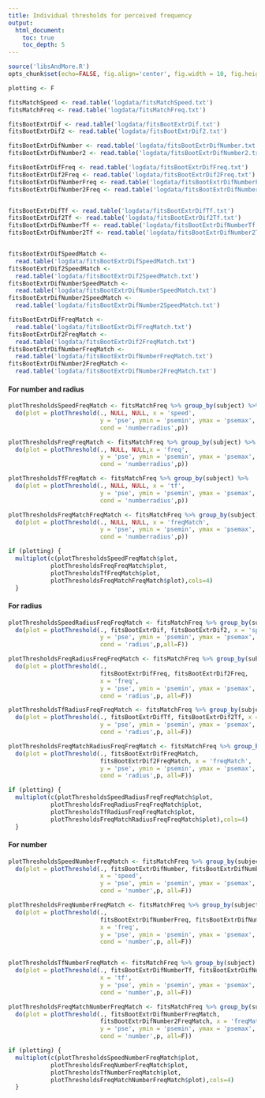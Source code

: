 ```yaml
---
title: Individual thresholds for perceived frequency
output: 
  html_document:
    toc: true
    toc_depth: 5
---
```

```r
source('libsAndMore.R')
opts_chunk$set(echo=FALSE, fig.align='center', fig.width = 10, fig.height = 15)

plotting <- F
```

```r

fitsMatchSpeed <- read.table('logdata/fitsMatchSpeed.txt')
fitsMatchFreq <- read.table('logdata/fitsMatchFreq.txt')

fitsBootExtrDif <- read.table('logdata/fitsBootExtrDif.txt')
fitsBootExtrDif2 <- read.table('logdata/fitsBootExtrDif2.txt')

fitsBootExtrDifNumber <- read.table('logdata/fitsBootExtrDifNumber.txt')
fitsBootExtrDifNumber2 <- read.table('logdata/fitsBootExtrDifNumber2.txt')

fitsBootExtrDifFreq <- read.table('logdata/fitsBootExtrDifFreq.txt')
fitsBootExtrDif2Freq <- read.table('logdata/fitsBootExtrDif2Freq.txt')
fitsBootExtrDifNumberFreq <- read.table('logdata/fitsBootExtrDifNumberFreq.txt')
fitsBootExtrDifNumber2Freq <- read.table('logdata/fitsBootExtrDifNumber2Freq.txt')


fitsBootExtrDifTf <- read.table('logdata/fitsBootExtrDifTf.txt')
fitsBootExtrDif2Tf <- read.table('logdata/fitsBootExtrDif2Tf.txt')
fitsBootExtrDifNumberTf <- read.table('logdata/fitsBootExtrDifNumberTf.txt')
fitsBootExtrDifNumber2Tf <- read.table('logdata/fitsBootExtrDifNumber2Tf.txt')


fitsBootExtrDifSpeedMatch <- 
  read.table('logdata/fitsBootExtrDifSpeedMatch.txt')
fitsBootExtrDif2SpeedMatch <- 
  read.table('logdata/fitsBootExtrDif2SpeedMatch.txt')
fitsBootExtrDifNumberSpeedMatch <- 
  read.table('logdata/fitsBootExtrDifNumberSpeedMatch.txt')
fitsBootExtrDifNumber2SpeedMatch <- 
  read.table('logdata/fitsBootExtrDifNumber2SpeedMatch.txt')

fitsBootExtrDifFreqMatch <- 
  read.table('logdata/fitsBootExtrDifFreqMatch.txt')
fitsBootExtrDif2FreqMatch <- 
  read.table('logdata/fitsBootExtrDif2FreqMatch.txt')
fitsBootExtrDifNumberFreqMatch <- 
  read.table('logdata/fitsBootExtrDifNumberFreqMatch.txt')
fitsBootExtrDifNumber2FreqMatch <- 
  read.table('logdata/fitsBootExtrDifNumber2FreqMatch.txt')
```

#### For number and radius

```r
plotThresholdsSpeedFreqMatch <- fitsMatchFreq %>% group_by(subject) %>% 
  do(plot = plotThreshold(., NULL, NULL, x = 'speed', 
                          y = 'pse', ymin = 'psemin', ymax = 'psemax',
                          cond = 'numberradius',p))

plotThresholdsFreqFreqMatch <- fitsMatchFreq %>% group_by(subject) %>% 
  do(plot = plotThreshold(., NULL, NULL,x = 'freq', 
                          y = 'pse', ymin = 'psemin', ymax = 'psemax',
                          cond = 'numberradius',p))

plotThresholdsTfFreqMatch <- fitsMatchFreq %>% group_by(subject) %>% 
  do(plot = plotThreshold(., NULL, NULL, x = 'tf', 
                          y = 'pse', ymin = 'psemin', ymax = 'psemax',
                          cond = 'numberradius',p))

plotThresholdsFreqMatchFreqMatch <- fitsMatchFreq %>% group_by(subject) %>% 
  do(plot = plotThreshold(., NULL, NULL, x = 'freqMatch', 
                          y = 'pse', ymin = 'psemin', ymax = 'psemax',
                          cond = 'numberradius',p))

if (plotting) {
  multiplot(c(plotThresholdsSpeedFreqMatch$plot,
            plotThresholdsFreqFreqMatch$plot,
            plotThresholdsTfFreqMatch$plot,
            plotThresholdsFreqMatchFreqMatch$plot),cols=4)
  }
```

#### For radius
```r
plotThresholdsSpeedRadiusFreqFreqMatch <- fitsMatchFreq %>% group_by(subject) %>% 
  do(plot = plotThreshold(., fitsBootExtrDif, fitsBootExtrDif2, x = 'speed', 
                          y = 'pse', ymin = 'psemin', ymax = 'psemax',
                          cond = 'radius',p,all=F))

plotThresholdsFreqRadiusFreqFreqMatch <- fitsMatchFreq %>% group_by(subject) %>% 
  do(plot = plotThreshold(., 
                          fitsBootExtrDifFreq, fitsBootExtrDif2Freq, 
                          x = 'freq', 
                          y = 'pse', ymin = 'psemin', ymax = 'psemax',
                          cond = 'radius',p, all=F))

plotThresholdsTfRadiusFreqFreqMatch <- fitsMatchFreq %>% group_by(subject) %>% 
  do(plot = plotThreshold(., fitsBootExtrDifTf, fitsBootExtrDif2Tf, x = 'tf', 
                          y = 'pse', ymin = 'psemin', ymax = 'psemax',
                          cond = 'radius',p, all=F))

plotThresholdsFreqMatchRadiusFreqFreqMatch <- fitsMatchFreq %>% group_by(subject) %>% 
  do(plot = plotThreshold(., fitsBootExtrDifFreqMatch, 
                          fitsBootExtrDif2FreqMatch, x = 'freqMatch', 
                          y = 'pse', ymin = 'psemin', ymax = 'psemax',
                          cond = 'radius',p, all=F))

if (plotting) {
  multiplot(c(plotThresholdsSpeedRadiusFreqFreqMatch$plot,
            plotThresholdsFreqRadiusFreqFreqMatch$plot,
            plotThresholdsTfRadiusFreqFreqMatch$plot,
            plotThresholdsFreqMatchRadiusFreqFreqMatch$plot),cols=4)
  }
```

#### For number 
```r
plotThresholdsSpeedNumberFreqMatch <- fitsMatchFreq %>% group_by(subject) %>% 
  do(plot = plotThreshold(., fitsBootExtrDifNumber, fitsBootExtrDifNumber2,
                          x = 'speed', 
                          y = 'pse', ymin = 'psemin', ymax = 'psemax',
                          cond = 'number',p, all=F))

plotThresholdsFreqNumberFreqMatch <- fitsMatchFreq %>% group_by(subject) %>% 
  do(plot = plotThreshold(., 
                          fitsBootExtrDifNumberFreq, fitsBootExtrDifNumber2Freq, 
                          x = 'freq', 
                          y = 'pse', ymin = 'psemin', ymax = 'psemax',
                          cond = 'number',p, all=F))


plotThresholdsTfNumberFreqMatch <- fitsMatchFreq %>% group_by(subject) %>% 
  do(plot = plotThreshold(., fitsBootExtrDifNumberTf, fitsBootExtrDifNumber2Tf, 
                          x = 'tf', 
                          y = 'pse', ymin = 'psemin', ymax = 'psemax',
                          cond = 'number',p, all=F))

plotThresholdsFreqMatchNumberFreqMatch <- fitsMatchFreq %>% group_by(subject) %>% 
  do(plot = plotThreshold(., fitsBootExtrDifNumberFreqMatch, 
                          fitsBootExtrDifNumber2FreqMatch, x = 'freqMatch', 
                          y = 'pse', ymin = 'psemin', ymax = 'psemax',
                          cond = 'number',p, all=F))

if (plotting) {
  multiplot(c(plotThresholdsSpeedNumberFreqMatch$plot,
            plotThresholdsFreqNumberFreqMatch$plot,
            plotThresholdsTfNumberFreqMatch$plot,
            plotThresholdsFreqMatchNumberFreqMatch$plot),cols=4)
  }
```

